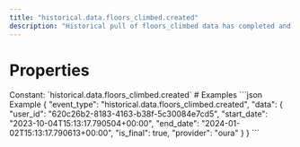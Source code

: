 ```yaml
---
title: "historical.data.floors_climbed.created"
description: "Historical pull of floors_climbed data has completed and you can now pull data for this resource."
---
```

# Properties
<ResponseField name="event_type" type="const string" required="true">
Constant: `historical.data.floors_climbed.created`
</ResponseField>
<ResponseField name="data" type="HistoricalDataCreated" required="true">
<Expandable title="HistoricalDataCreated" defaultOpen="true">
<ResponseField name="user_id" type="string" required="true">
</ResponseField>
<ResponseField name="start_date" type="string" required="true">
</ResponseField>
<ResponseField name="end_date" type="string" required="true">
</ResponseField>
<ResponseField name="is_final" type="boolean" required="true">
</ResponseField>
<ResponseField name="provider" type="string" required="true">
</ResponseField>
</Expandable>
</ResponseField>
# Examples
<CodeGroup>
```json Example
{
  "event_type": "historical.data.floors_climbed.created",
  "data": {
    "user_id": "620c26b2-8183-4163-b38f-5c30084e7cd5",
    "start_date": "2023-10-04T15:13:17.790504+00:00",
    "end_date": "2024-01-02T15:13:17.790613+00:00",
    "is_final": true,
    "provider": "oura"
  }
}
```
</CodeGroup>
